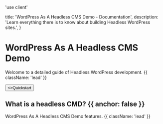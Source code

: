 'use client'


  title: 'WordPress As A Headless CMS Demo - Documentation',
  description:
    'Learn everything there is to know about building Headless WordPress sites.',
}

<HeroPattern />

# WordPress As A Headless CMS Demo

Welcome to a detailed guide of Headless WordPress development. {{ className: 'lead' }}

<div className="not-prose mb-16 mt-6 flex gap-3">
  <Button href="/quickstart" arrow="right">
    <>Quickstart</>
  </Button>
</div>

## What is a headless CMD? {{ anchor: false }}

WordPress As A Headless CMS Demo features. {{ className: 'lead' }}